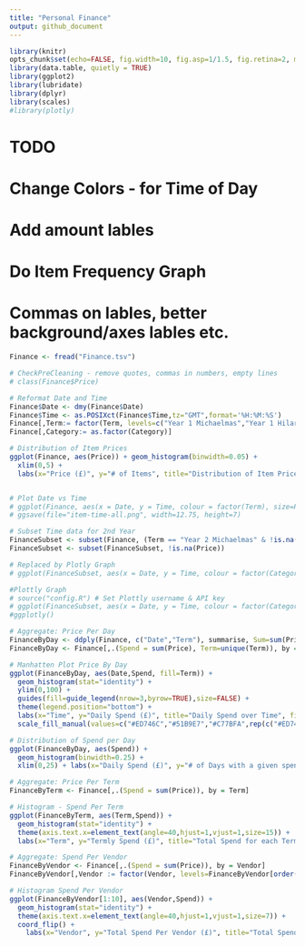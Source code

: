 ```yaml
---
title: "Personal Finance"
output: github_document
---
```

```r
library(knitr)
opts_chunk$set(echo=FALSE, fig.width=10, fig.asp=1/1.5, fig.retina=2, message=FALSE, warning=FALSE)
library(data.table, quietly = TRUE)
library(ggplot2)
library(lubridate)
library(dplyr)
library(scales)
#library(plotly)
```
# TODO
# Change Colors - for Time of Day
# Add amount lables
# Do Item Frequency Graph
# Commas on lables, better background/axes lables etc.

```r
Finance <- fread("Finance.tsv")

# CheckPreCleaning - remove quotes, commas in numbers, empty lines
# class(Finance$Price)

# Reformat Date and Time
Finance$Date <- dmy(Finance$Date)
Finance$Time <- as.POSIXct(Finance$Time,tz="GMT",format='%H:%M:%S')
Finance[,Term:= factor(Term, levels=c("Year 1 Michaelmas","Year 1 Hilary","Year 1 Trinity","Year 2 Michaelmas","Year 2 Hilary","Year 2 Trinity","Year 2 Summer","Year 3 Michaelmas","Year 3 Hilary","Year 3 Trinity","Year 3 Summer","Year 4 Michaelmas","Year 4 Hilary","Year 4 Trinity","Year 4 Summer"))]
Finance[,Category:= as.factor(Category)]

# Distribution of Item Prices
ggplot(Finance, aes(Price)) + geom_histogram(binwidth=0.05) +
  xlim(0,5) +
  labs(x="Price (£)", y="# of Items", title="Distribution of Item Prices")


# Plot Date vs Time
# ggplot(Finance, aes(x = Date, y = Time, colour = factor(Term), size=Price, label=Item)) + geom_point(alpha=1/2) + scale_x_date() + labs(x="Date", y="Time", title="Items Bought by Date and Time", color="Term") + scale_size_area(max_size=50) + guides(color=guide_legend(nrow=2,byrow=TRUE),size=FALSE) + theme(legend.position="bottom") + scale_y_datetime(labels = date_format("%H:%M"))
# ggsave(file="item-time-all.png", width=12.75, height=7)

# Subset Time data for 2nd Year
FinanceSubset <- subset(Finance, (Term == "Year 2 Michaelmas" & !is.na(Time)) | (Term == "Year 2 Hilary" & !is.na(Time)) | (Term == "Year 2 Trinity" & !is.na(Time))| (Term == "Year 2 Summer" & !is.na(Time)))
FinanceSubset <- subset(FinanceSubset, !is.na(Price))

# Replaced by Plotly Graph
# ggplot(FinanceSubset, aes(x = Date, y = Time, colour = factor(Category), size=Price, label=Item)) + geom_point(alpha=1/2) + scale_x_date() + labs(x="Date", y="Time", title="Items Bought by Date and Time In 2nd Year", color="Category") + scale_size_area(max_size=30) + guides(size=FALSE) + theme(legend.position="bottom")  + scale_y_datetime(labels = date_format("%H:%M")) + geom_text(data=subset(FinanceSubset, Price > 3),size=4,hjust=-0.15,vjust=0,angle=45,color="Black")

#Plottly Graph
# source("config.R") # Set Plottly username & API key
# ggplot(FinanceSubset, aes(x = Date, y = Time, colour = factor(Category), label=Item)) + geom_point(aes(size=Price,text = paste("Item:",FinanceSubset$Item,"\n Price: £",FinanceSubset$Price)),alpha=1/2) + scale_x_date() + labs(x="Date", y="Time", title="Items Bought by Date and Time In Hilary Term of Year 2", color="Category") + scale_size_area(max_size=30) + guides(size=FALSE) + theme(legend.position="bottom")  + scale_y_datetime(labels = date_format("%H:%M"))
#ggplotly()

# Aggregate: Price Per Day
FinanceByDay <- ddply(Finance, c("Date","Term"), summarise, Sum=sum(Price,na.rm=TRUE))
FinanceByDay <- Finance[,.(Spend = sum(Price), Term=unique(Term)), by = Date]

# Manhatten Plot Price By Day
ggplot(FinanceByDay, aes(Date,Spend, fill=Term)) +
  geom_histogram(stat="identity") +
  ylim(0,100) +
  guides(fill=guide_legend(nrow=3,byrow=TRUE),size=FALSE) +
  theme(legend.position="bottom") +
  labs(x="Time", y="Daily Spend (£)", title="Daily Spend over Time", fill="Term") +
  scale_fill_manual(values=c("#ED746C","#51B9E7","#C77BFA",rep(c("#ED746C","#51B9E7","#C77BFA","#59B82A"),3)))

# Distribution of Spend per Day
ggplot(FinanceByDay, aes(Spend)) +
  geom_histogram(binwidth=0.25) +
  xlim(0,25) + labs(x="Daily Spend (£)", y="# of Days with a given spend", title="Distribution of Daily Spend")

# Aggregate: Price Per Term
FinanceByTerm <- Finance[,.(Spend = sum(Price)), by = Term]

# Histogram - Spend Per Term
ggplot(FinanceByTerm, aes(Term,Spend)) +
  geom_histogram(stat="identity") +
  theme(axis.text.x=element_text(angle=40,hjust=1,vjust=1,size=15)) +
  labs(x="Term", y="Termly Spend (£)", title="Total Spend for each Term")

# Aggregate: Spend Per Vendor
FinanceByVendor <- Finance[,.(Spend = sum(Price)), by = Vendor]
FinanceByVendor[,Vendor := factor(Vendor, levels=FinanceByVendor[order(Spend)]$Vendor)]

# Histogram Spend Per Vendor
ggplot(FinanceByVendor[1:10], aes(Vendor,Spend)) +
  geom_histogram(stat="identity") +
  theme(axis.text.x=element_text(angle=40,hjust=1,vjust=1,size=7)) +
  coord_flip() +
	labs(x="Vendor", y="Total Spend Per Vendor (£)", title="Total Spend for each Vendor (Linear Scale)")

```
